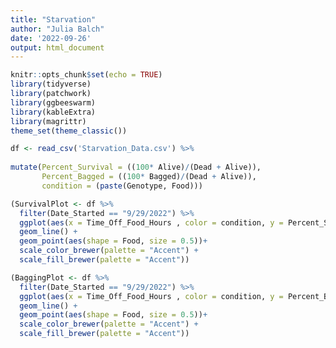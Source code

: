 ```yaml
---
title: "Starvation"
author: "Julia Balch"
date: '2022-09-26'
output: html_document
---
```


```r
knitr::opts_chunk$set(echo = TRUE)
library(tidyverse)
library(patchwork)
library(ggbeeswarm)
library(kableExtra)
library(magrittr)
theme_set(theme_classic())
```

```r
df <- read_csv('Starvation_Data.csv') %>%
  
mutate(Percent_Survival = ((100* Alive)/(Dead + Alive)), 
       Percent_Bagged = ((100* Bagged)/(Dead + Alive)),
       condition = (paste(Genotype, Food)))

```
```r
(SurvivalPlot <- df %>%
  filter(Date_Started == "9/29/2022") %>%
  ggplot(aes(x = Time_Off_Food_Hours , color = condition, y = Percent_Survival)) +
  geom_line() +
  geom_point(aes(shape = Food, size = 0.5))+
  scale_color_brewer(palette = "Accent") +
  scale_fill_brewer(palette = "Accent"))
```
```r
(BaggingPlot <- df %>%
  filter(Date_Started == "9/29/2022") %>%
  ggplot(aes(x = Time_Off_Food_Hours , color = condition, y = Percent_Bagged)) +
  geom_line() +
  geom_point(aes(shape = Food, size = 0.5))+
  scale_color_brewer(palette = "Accent") +
  scale_fill_brewer(palette = "Accent"))
```


